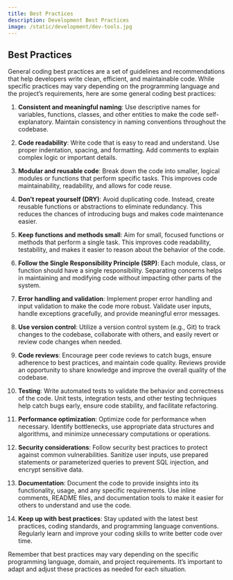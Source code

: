 ```yaml
---
title: Best Practices
description: Development Best Practices
image: /static/development/dev-tools.jpg
---
```



## Best Practices

General coding best practices are a set of guidelines and recommendations that help developers write clean, efficient, and maintainable code. While specific practices may vary depending on the programming language and the project's requirements, here are some general coding best practices:

1. **Consistent and meaningful naming**: Use descriptive names for variables, functions, classes, and other entities to make the code self-explanatory. Maintain consistency in naming conventions throughout the codebase.

2. **Code readability**: Write code that is easy to read and understand. Use proper indentation, spacing, and formatting. Add comments to explain complex logic or important details.

3. **Modular and reusable code**: Break down the code into smaller, logical modules or functions that perform specific tasks. This improves code maintainability, readability, and allows for code reuse.

4. **Don't repeat yourself (DRY)**: Avoid duplicating code. Instead, create reusable functions or abstractions to eliminate redundancy. This reduces the chances of introducing bugs and makes code maintenance easier.

5. **Keep functions and methods small**: Aim for small, focused functions or methods that perform a single task. This improves code readability, testability, and makes it easier to reason about the behavior of the code.

6. **Follow the Single Responsibility Principle (SRP)**: Each module, class, or function should have a single responsibility. Separating concerns helps in maintaining and modifying code without impacting other parts of the system.

7. **Error handling and validation**: Implement proper error handling and input validation to make the code more robust. Validate user inputs, handle exceptions gracefully, and provide meaningful error messages.

8. **Use version control**: Utilize a version control system (e.g., Git) to track changes to the codebase, collaborate with others, and easily revert or review code changes when needed.

9. **Code reviews**: Encourage peer code reviews to catch bugs, ensure adherence to best practices, and maintain code quality. Reviews provide an opportunity to share knowledge and improve the overall quality of the codebase.

10. **Testing**: Write automated tests to validate the behavior and correctness of the code. Unit tests, integration tests, and other testing techniques help catch bugs early, ensure code stability, and facilitate refactoring.

11. **Performance optimization**: Optimize code for performance when necessary. Identify bottlenecks, use appropriate data structures and algorithms, and minimize unnecessary computations or operations.

12. **Security considerations**: Follow security best practices to protect against common vulnerabilities. Sanitize user inputs, use prepared statements or parameterized queries to prevent SQL injection, and encrypt sensitive data.

13. **Documentation**: Document the code to provide insights into its functionality, usage, and any specific requirements. Use inline comments, README files, and documentation tools to make it easier for others to understand and use the code.

14. **Keep up with best practices**: Stay updated with the latest best practices, coding standards, and programming language conventions. Regularly learn and improve your coding skills to write better code over time.

Remember that best practices may vary depending on the specific programming language, domain, and project requirements. It's important to adapt and adjust these practices as needed for each situation.
